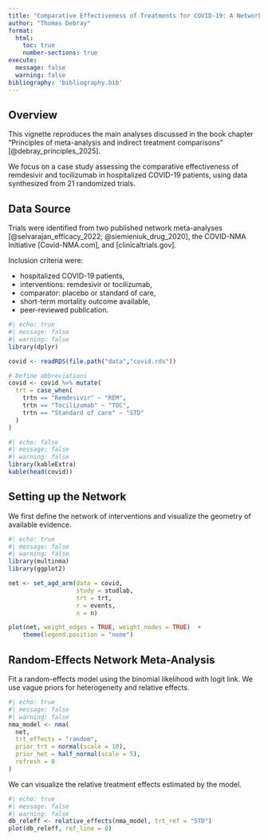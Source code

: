 ```yaml
---
title: "Comparative Effectiveness of Treatments for COVID-19: A Network Meta-Analysis Example"
author: "Thomas Debray"
format:
  html:
    toc: true
    number-sections: true
execute:
  message: false
  warning: false
bibliography: 'bibliography.bib'
---
```


## Overview
This vignette reproduces the main analyses discussed in the book chapter "Principles of meta-analysis and indirect treatment comparisons" [@debray_principles_2025].

We focus on a case study assessing the comparative effectiveness of remdesivir and tocilizumab in hospitalized COVID-19 patients, using data synthesized from 21 randomized trials.

## Data Source

Trials were identified from two published network meta-analyses [@selvarajan_efficacy_2022; @siemieniuk_drug_2020], the COVID-NMA Initiative [Covid-NMA.com], and [clinicaltrials.gov].

Inclusion criteria were:

* hospitalized COVID-19 patients,
* interventions: remdesivir or tocilizumab,
* comparator: placebo or standard of care,
* short-term mortality outcome available,
* peer-reviewed publication.

```r
#| echo: true
#| message: false
#| warning: false
library(dplyr)

covid <- readRDS(file.path("data","covid.rds"))

# Define abbreviations
covid <- covid %>% mutate(
  trt = case_when(
    trtn == "Remdesivir" ~ "REM",
    trtn == "Tocilizumab" ~ "TOC",
    trtn == "Standard of care" ~ "STD"
  )
)
```

```r
#| echo: false
#| message: false
#| warning: false
library(kableExtra)
kable(head(covid))
```

## Setting up the Network

We first define the network of interventions and visualize the geometry of available evidence.

```r
#| echo: true
#| message: false
#| warning: false
library(multinma)
library(ggplot2)

net <- set_agd_arm(data = covid,
                   study = studlab,
                   trt = trt,
                   r = events,
                   n = n)

plot(net, weight_edges = TRUE, weight_nodes = TRUE)  +
    theme(legend.position = "none")
```

## Random-Effects Network Meta-Analysis

Fit a random-effects model using the binomial likelihood with logit link. We use vague priors for heterogeneity and relative effects.

```r
#| echo: true
#| message: false
#| warning: false
nma_model <- nma(
  net,
  trt_effects = "random",
  prior_trt = normal(scale = 10),
  prior_het = half_normal(scale = 5),
  refresh = 0
)
```

We can visualize the relative treatment effects estimated by the model.

```r
#| echo: true
#| message: false
#| warning: false
db_releff <- relative_effects(nma_model, trt_ref = "STD")
plot(db_releff, ref_line = 0)
```


